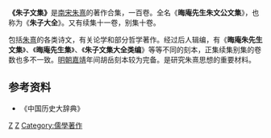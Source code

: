 {{儒家}}
'''《朱子文集》'''是[[南宋|南宋]][[朱熹|朱熹]]的著作合集，一百卷。全名《'''晦庵先生朱文公文集'''》，也称为《'''朱子大全'''》。又有续集十一卷，别集十卷。

包括[[朱熹|朱熹]]的各类诗文，有关论学和部分哲学著作。经过后人辑编，有《'''晦庵朱先生文集'''》、《'''晦庵先生集'''》、《'''朱子文集大全类编'''》等等不同的刻本，正集续集别集的卷数也多不一致。[[明朝|明朝]][[嘉靖|嘉靖]]年间胡岳刻本较为完备。是研究朱熹思想的重要材料。
==参考资料==
*《中国历史大辞典》

[[Category:宋朝典籍|Z]]
[[Category:朱子学|Z]]
[[Category:儒學著作|Category:儒學著作]]